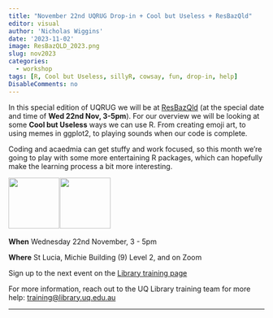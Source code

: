 ```yaml
---
title: "November 22nd UQRUG Drop-in + Cool but Useless + ResBazQld"
editor: visual
author: 'Nicholas Wiggins'
date: '2023-11-02'
image: ResBazQLD_2023.png
slug: nov2023
categories:
  - workshop
tags: [R, Cool but Useless, sillyR, cowsay, fun, drop-in, help]
DisableComments: no
---
```


In this special edition of UQRUG we will be at [ResBazQld](https://resbaz.github.io/resbaz2023qld/) (at the special date and time of **Wed 22nd Nov, 3-5pm**). For our overview we will be looking at some **Cool but Useless** ways we can use R. 
From creating emoji art, to using memes in ggplot2, to playing sounds when our code is complete. 

Coding and acaedmia can get stuffy and work focused, so this month we're going to play with some more entertaining R packages, which can hopefully make the learning process a bit more interesting. 

<p float="left">

<img src="https://uqrug.netlify.app/uqrug.png" height="100" style="margin-right:-0.2em;"/> <img src="ResBazQLD_2023.png" height="100" style="margin-right:-0.2em;"/>

</p>

**When** Wednesday 22nd November, 3 - 5pm

**Where** St Lucia, Michie Building (9) Level 2, and on Zoom

Sign up to the next event on the [Library training page](https://studenthub.uq.edu.au/students/events/detail/4796122)

For more information, reach out to the UQ Library training team for more help: <a href="javascript:void(0);" onclick="copyEvent('copy')" id="copy" title="Click to copy email address">training\@library.uq.edu.au</a>

------------------------------------------------------------------------

<!-- Browse the slides from the September RUG: -->

<!-- <iframe width="780" height="500" src="/presentations/23-09-parallel/parallel.html" title="Parallelisation Quarto Presentation"> -->

<!-- </iframe> -->


